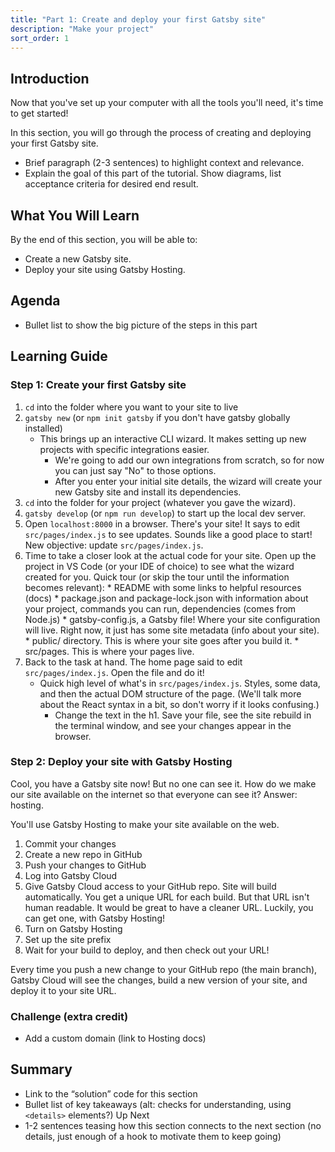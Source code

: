 ```yaml
---
title: "Part 1: Create and deploy your first Gatsby site"
description: "Make your project"
sort_order: 1
---
```


## Introduction

Now that you've set up your computer with all the tools you'll need, it's time to get started!

In this section, you will go through the process of creating and deploying your first Gatsby site.

* Brief paragraph (2-3 sentences) to highlight context and relevance.
* Explain the goal of this part of the tutorial. Show diagrams, list acceptance criteria for desired end result.

## What You Will Learn

By the end of this section, you will be able to:

* Create a new Gatsby site.
* Deploy your site using Gatsby Hosting.

## Agenda

* Bullet list to show the big picture of the steps in this part

## Learning Guide


### Step 1: Create your first Gatsby site

1. `cd` into the folder where you want to your site to live
1. `gatsby new` (or `npm init gatsby` if you don't have gatsby globally installed)
    * This brings up an interactive CLI wizard. It makes setting up new projects with specific integrations easier.
		* We're going to add our own integrations from scratch, so for now you can just say "No" to those options.
		* After you enter your initial site details, the wizard will create your new Gatsby site and install its dependencies.
1. `cd` into the folder for your project (whatever you gave the wizard).
1. `gatsby develop` (or `npm run develop`) to start up the local dev server.
1. Open `localhost:8000` in a browser. There's your site! It says to edit `src/pages/index.js` to see updates. Sounds like a good place to start! New objective: update `src/pages/index.js`.
1. Time to take a closer look at the actual code for your site. Open up the project in VS Code (or your IDE of choice) to see what the wizard created for you. Quick tour (or skip the tour until the information becomes relevant):
		* README with some links to helpful resources (docs)
		* package.json and package-lock.json with information about your project, commands you can run, dependencies (comes from Node.js)
		* gatsby-config.js, a Gatsby file! Where your site configuration will live. Right now, it just has some site metadata (info about your site).
		* public/ directory. This is where your site goes after you build it.
		* src/pages. This is where your pages live.
1. Back to the task at hand. The home page said to edit `src/pages/index.js`. Open the file and do it!
    * Quick high level of what's in `src/pages/index.js`. Styles, some data, and then the actual DOM structure of the page. (We'll talk more about the React syntax in a bit, so don't worry if it looks confusing.)
		* Change the text in the h1. Save your file, see the site rebuild in the terminal window, and see your changes appear in the browser.

### Step 2: Deploy your site with Gatsby Hosting

Cool, you have a Gatsby site now! But no one can see it. How do we make our site available on the internet so that everyone can see it? Answer: hosting.

You'll use Gatsby Hosting to make your site available on the web.

1. Commit your changes
1. Create a new repo in GitHub
1. Push your changes to GitHub
1. Log into Gatsby Cloud
1. Give Gatsby Cloud access to your GitHub repo. Site will build automatically. You get a unique URL for each build. But that URL isn't human readable. It would be great to have a cleaner URL. Luckily, you can get one, with Gatsby Hosting!
1. Turn on Gatsby Hosting
1. Set up the site prefix
1. Wait for your build to deploy, and then check out your URL!

Every time you push a new change to your GitHub repo (the main branch), Gatsby Cloud will see the changes, build a new version of your site, and deploy it to your site URL.

### Challenge (extra credit)

* Add a custom domain (link to Hosting docs)

## Summary

* Link to the “solution” code for this section
* Bullet list of key takeaways (alt: checks for understanding, using `<details>` elements?)
Up Next
* 1-2 sentences teasing how this section connects to the next section (no details, just enough of a hook to motivate them to keep going)
